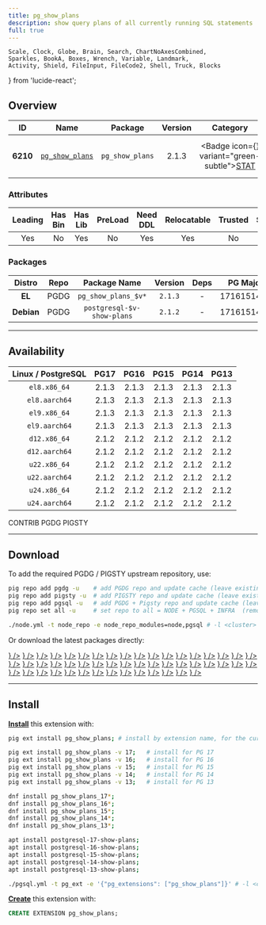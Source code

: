 ```yaml
---
title: pg_show_plans
description: show query plans of all currently running SQL statements
full: true
---
```


    Scale, Clock, Globe, Brain, Search, ChartNoAxesCombined,
    Sparkles, BookA, Boxes, Wrench, Variable, Landmark,
    Activity, Shield, FileInput, FileCode2, Shell, Truck, Blocks
} from 'lucide-react';

## Overview

| <TooltipIconButton tooltip="Extension unique identifier" side="top">ID</TooltipIconButton> | <TooltipIconButton tooltip="Extension name" side="top">Name</TooltipIconButton> | <TooltipIconButton tooltip="Package name for installation" side="top">Package</TooltipIconButton> | <TooltipIconButton tooltip="Latest available extension version" side="top">Version</TooltipIconButton> | <TooltipIconButton tooltip="Extension category" side="top">Category</TooltipIconButton> | <TooltipIconButton tooltip="Open source license" side="top">License</TooltipIconButton> | <TooltipIconButton tooltip="Programming language" side="top">Lang</TooltipIconButton> |
|:--------:|:--------:|:----------:|:--------------:|:---------------------------------------:|:------------------------------------------------------:|:----:|
| **6210** | [`pg_show_plans`](https://github.com/cybertec-postgresql/pg_show_plans) | `pg_show_plans` | 2.1.3 | <Badge icon={<Activity />} variant="green-subtle"><a href="/ext/stat" className="no-underline">STAT</a></Badge> | <a href="/ext/list/license#postgresql" className="no-underline"><Badge icon={<Scale />} variant="blue-subtle">PostgreSQL</Badge></a> | <a href="/ext/list/lang#c"><Badge icon={<FileCode2 />} variant="blue-subtle">C</Badge></a> |

### Attributes

| <TooltipIconButton tooltip="The Primary Leading extension in the Package" side="top">Leading</TooltipIconButton> | <TooltipIconButton tooltip="Contains binary utils" side="top">Has Bin</TooltipIconButton> | <TooltipIconButton tooltip="Contains .so shared library files" side="top">Has Lib</TooltipIconButton> | <TooltipIconButton tooltip="Requires preloading via shared_preload_libraries" side="top">PreLoad</TooltipIconButton> | <TooltipIconButton tooltip="Requires CREATE EXTENSION DDL command" side="top">Need DDL</TooltipIconButton> | <TooltipIconButton tooltip="Can be installed in any schema" side="top">Relocatable</TooltipIconButton> | <TooltipIconButton tooltip="Can be created by non-superuser" side="top">Trusted</TooltipIconButton> | <TooltipIconButton tooltip="Schemas used by this extension" side="top">Schemas</TooltipIconButton> |
|:-------:|:-------:|:-------:|:-------:|:--------:|:-----------:|:-------:|:-------:|
| Yes | No | Yes | No | Yes | Yes | No | - |

### Packages

| <TooltipIconButton tooltip="Linux distribution family, EL or Debian" side="top">Distro</TooltipIconButton> | <TooltipIconButton tooltip="Package repository" side="top">Repo</TooltipIconButton> | <TooltipIconButton tooltip="The RPM/DEB Package Name Pattern (replace $v with real pg major)" side="top">Package Name</TooltipIconButton> | <TooltipIconButton tooltip="Latest package version" side="top">Version</TooltipIconButton> | <TooltipIconButton tooltip="RPM/DEB Package dependencies" side="top">Deps</TooltipIconButton> | <TooltipIconButton tooltip="Available in these PostgreSQL Major Versions" side="top">PG Major</TooltipIconButton> |
|:----------:|:--------:|:------------------------:|:-----------:|:------------:|:------------------:|
|   **EL**   | <Badge variant="blue-subtle"><span className="font-bold">PGDG</span></Badge> | `pg_show_plans_$v*` | `2.1.3` | - | <Badge variant="green-subtle">17</Badge><Badge variant="green-subtle">16</Badge><Badge variant="green-subtle">15</Badge><Badge variant="green-subtle">14</Badge><Badge variant="green-subtle">13</Badge> |
| **Debian** | <Badge variant="blue-subtle"><span className="font-bold">PGDG</span></Badge> | `postgresql-$v-show-plans` | `2.1.2` | - | <Badge variant="green-subtle">17</Badge><Badge variant="green-subtle">16</Badge><Badge variant="green-subtle">15</Badge><Badge variant="green-subtle">14</Badge><Badge variant="green-subtle">13</Badge> |



------

## Availability

| <TooltipIconButton tooltip="Linux Distro Arch / PostgreSQL Major Version" side="top">Linux / PostgreSQL </TooltipIconButton> | **PG17** | **PG16** | **PG15** | **PG14** | **PG13** |
|:-----:|:-----:|:-----:|:-----:|:-----:|:-----:|
| `el8.x86_64` | <Badge variant="blue-subtle">2.1.3</Badge> | <Badge variant="blue-subtle">2.1.3</Badge> | <Badge variant="blue-subtle">2.1.3</Badge> | <Badge variant="blue-subtle">2.1.3</Badge> | <Badge variant="blue-subtle">2.1.3</Badge> |
| `el8.aarch64` | <Badge variant="blue-subtle">2.1.3</Badge> | <Badge variant="blue-subtle">2.1.3</Badge> | <Badge variant="blue-subtle">2.1.3</Badge> | <Badge variant="blue-subtle">2.1.3</Badge> | <Badge variant="blue-subtle">2.1.3</Badge> |
| `el9.x86_64` | <Badge variant="blue-subtle">2.1.3</Badge> | <Badge variant="blue-subtle">2.1.3</Badge> | <Badge variant="blue-subtle">2.1.3</Badge> | <Badge variant="blue-subtle">2.1.3</Badge> | <Badge variant="blue-subtle">2.1.3</Badge> |
| `el9.aarch64` | <Badge variant="blue-subtle">2.1.3</Badge> | <Badge variant="blue-subtle">2.1.3</Badge> | <Badge variant="blue-subtle">2.1.3</Badge> | <Badge variant="blue-subtle">2.1.3</Badge> | <Badge variant="blue-subtle">2.1.3</Badge> |
| `d12.x86_64` | <Badge variant="blue-subtle">2.1.2</Badge> | <Badge variant="blue-subtle">2.1.2</Badge> | <Badge variant="blue-subtle">2.1.2</Badge> | <Badge variant="blue-subtle">2.1.2</Badge> | <Badge variant="blue-subtle">2.1.2</Badge> |
| `d12.aarch64` | <Badge variant="blue-subtle">2.1.2</Badge> | <Badge variant="blue-subtle">2.1.2</Badge> | <Badge variant="blue-subtle">2.1.2</Badge> | <Badge variant="blue-subtle">2.1.2</Badge> | <Badge variant="blue-subtle">2.1.2</Badge> |
| `u22.x86_64` | <Badge variant="blue-subtle">2.1.2</Badge> | <Badge variant="blue-subtle">2.1.2</Badge> | <Badge variant="blue-subtle">2.1.2</Badge> | <Badge variant="blue-subtle">2.1.2</Badge> | <Badge variant="blue-subtle">2.1.2</Badge> |
| `u22.aarch64` | <Badge variant="blue-subtle">2.1.2</Badge> | <Badge variant="blue-subtle">2.1.2</Badge> | <Badge variant="blue-subtle">2.1.2</Badge> | <Badge variant="blue-subtle">2.1.2</Badge> | <Badge variant="blue-subtle">2.1.2</Badge> |
| `u24.x86_64` | <Badge variant="blue-subtle">2.1.2</Badge> | <Badge variant="blue-subtle">2.1.2</Badge> | <Badge variant="blue-subtle">2.1.2</Badge> | <Badge variant="blue-subtle">2.1.2</Badge> | <Badge variant="blue-subtle">2.1.2</Badge> |
| `u24.aarch64` | <Badge variant="blue-subtle">2.1.2</Badge> | <Badge variant="blue-subtle">2.1.2</Badge> | <Badge variant="blue-subtle">2.1.2</Badge> | <Badge variant="blue-subtle">2.1.2</Badge> | <Badge variant="blue-subtle">2.1.2</Badge> |

<Badge variant="green-subtle"><span className="font-black">CONTRIB</span></Badge> <Badge variant="blue-subtle"><span className="font-black">PGDG</span></Badge> <Badge variant="amber-subtle"><span className="font-black">PIGSTY</span></Badge>

------

## Download

To add the required PGDG / PIGSTY upstream repository, use:

```bash tab="pig"
pig repo add pgdg -u    # add PGDG repo and update cache (leave existing repos)
pig repo add pigsty -u  # add PIGSTY repo and update cache (leave existing repos)
pig repo add pgsql -u   # add PGDG + Pigsty repo and update cache (leave existing repos)
pig repo set all -u     # set repo to all = NODE + PGSQL + INFRA  (remove existing repos)
```
```bash tab="pigsty"
./node.yml -t node_repo -e node_repo_modules=node,pgsql # -l <cluster>
```

Or download the latest packages directly:

<Files>
    <Folder name="el8.x86_64">
        <a href="https://download.postgresql.org/pub/repos/yum/17/redhat/rhel-8-x86_64/pg_show_plans_17-2.1.3-1PGDG.rhel8.x86_64.rpm"><File name="pg_show_plans_17-2.1.3-1PGDG.rhel8.x86_64.rpm" icon={<Package className="text-emerald-500" />} /></a>
        <a href="https://download.postgresql.org/pub/repos/yum/16/redhat/rhel-8-x86_64/pg_show_plans_16-2.1.3-1PGDG.rhel8.x86_64.rpm"><File name="pg_show_plans_16-2.1.3-1PGDG.rhel8.x86_64.rpm" icon={<Package className="text-emerald-500" />} /></a>
        <a href="https://download.postgresql.org/pub/repos/yum/15/redhat/rhel-8-x86_64/pg_show_plans_15-2.1.3-1PGDG.rhel8.x86_64.rpm"><File name="pg_show_plans_15-2.1.3-1PGDG.rhel8.x86_64.rpm" icon={<Package className="text-emerald-500" />} /></a>
        <a href="https://download.postgresql.org/pub/repos/yum/14/redhat/rhel-8-x86_64/pg_show_plans_14-2.1.3-1PGDG.rhel8.x86_64.rpm"><File name="pg_show_plans_14-2.1.3-1PGDG.rhel8.x86_64.rpm" icon={<Package className="text-emerald-500" />} /></a>
        <a href="https://download.postgresql.org/pub/repos/yum/13/redhat/rhel-8-x86_64/pg_show_plans_13-2.1.3-1PGDG.rhel8.x86_64.rpm"><File name="pg_show_plans_13-2.1.3-1PGDG.rhel8.x86_64.rpm" icon={<Package className="text-emerald-500" />} /></a>
    </Folder>
    <Folder name="el8.aarch64">
        <a href="https://download.postgresql.org/pub/repos/yum/17/redhat/rhel-8-aarch64/pg_show_plans_17-2.1.3-1PGDG.rhel8.aarch64.rpm"><File name="pg_show_plans_17-2.1.3-1PGDG.rhel8.aarch64.rpm" icon={<Package className="text-orange-500" />} /></a>
        <a href="https://download.postgresql.org/pub/repos/yum/16/redhat/rhel-8-aarch64/pg_show_plans_16-2.1.3-1PGDG.rhel8.aarch64.rpm"><File name="pg_show_plans_16-2.1.3-1PGDG.rhel8.aarch64.rpm" icon={<Package className="text-orange-500" />} /></a>
        <a href="https://download.postgresql.org/pub/repos/yum/15/redhat/rhel-8-aarch64/pg_show_plans_15-2.1.3-1PGDG.rhel8.aarch64.rpm"><File name="pg_show_plans_15-2.1.3-1PGDG.rhel8.aarch64.rpm" icon={<Package className="text-orange-500" />} /></a>
        <a href="https://download.postgresql.org/pub/repos/yum/14/redhat/rhel-8-aarch64/pg_show_plans_14-2.1.3-1PGDG.rhel8.aarch64.rpm"><File name="pg_show_plans_14-2.1.3-1PGDG.rhel8.aarch64.rpm" icon={<Package className="text-orange-500" />} /></a>
        <a href="https://download.postgresql.org/pub/repos/yum/13/redhat/rhel-8-aarch64/pg_show_plans_13-2.1.3-1PGDG.rhel8.aarch64.rpm"><File name="pg_show_plans_13-2.1.3-1PGDG.rhel8.aarch64.rpm" icon={<Package className="text-orange-500" />} /></a>
    </Folder>
    <Folder name="el9.x86_64">
        <a href="https://download.postgresql.org/pub/repos/yum/17/redhat/rhel-9-x86_64/pg_show_plans_17-2.1.3-1PGDG.rhel9.x86_64.rpm"><File name="pg_show_plans_17-2.1.3-1PGDG.rhel9.x86_64.rpm" icon={<Package className="text-emerald-500" />} /></a>
        <a href="https://download.postgresql.org/pub/repos/yum/16/redhat/rhel-9-x86_64/pg_show_plans_16-2.1.3-1PGDG.rhel9.x86_64.rpm"><File name="pg_show_plans_16-2.1.3-1PGDG.rhel9.x86_64.rpm" icon={<Package className="text-emerald-500" />} /></a>
        <a href="https://download.postgresql.org/pub/repos/yum/15/redhat/rhel-9-x86_64/pg_show_plans_15-2.1.3-1PGDG.rhel9.x86_64.rpm"><File name="pg_show_plans_15-2.1.3-1PGDG.rhel9.x86_64.rpm" icon={<Package className="text-emerald-500" />} /></a>
        <a href="https://download.postgresql.org/pub/repos/yum/14/redhat/rhel-9-x86_64/pg_show_plans_14-2.1.3-1PGDG.rhel9.x86_64.rpm"><File name="pg_show_plans_14-2.1.3-1PGDG.rhel9.x86_64.rpm" icon={<Package className="text-emerald-500" />} /></a>
        <a href="https://download.postgresql.org/pub/repos/yum/13/redhat/rhel-9-x86_64/pg_show_plans_13-2.1.3-1PGDG.rhel9.x86_64.rpm"><File name="pg_show_plans_13-2.1.3-1PGDG.rhel9.x86_64.rpm" icon={<Package className="text-emerald-500" />} /></a>
    </Folder>
    <Folder name="el9.aarch64">
        <a href="https://download.postgresql.org/pub/repos/yum/17/redhat/rhel-9-aarch64/pg_show_plans_17-2.1.3-1PGDG.rhel9.aarch64.rpm"><File name="pg_show_plans_17-2.1.3-1PGDG.rhel9.aarch64.rpm" icon={<Package className="text-orange-500" />} /></a>
        <a href="https://download.postgresql.org/pub/repos/yum/16/redhat/rhel-9-aarch64/pg_show_plans_16-2.1.3-1PGDG.rhel9.aarch64.rpm"><File name="pg_show_plans_16-2.1.3-1PGDG.rhel9.aarch64.rpm" icon={<Package className="text-orange-500" />} /></a>
        <a href="https://download.postgresql.org/pub/repos/yum/15/redhat/rhel-9-aarch64/pg_show_plans_15-2.1.3-1PGDG.rhel9.aarch64.rpm"><File name="pg_show_plans_15-2.1.3-1PGDG.rhel9.aarch64.rpm" icon={<Package className="text-orange-500" />} /></a>
        <a href="https://download.postgresql.org/pub/repos/yum/14/redhat/rhel-9-aarch64/pg_show_plans_14-2.1.3-1PGDG.rhel9.aarch64.rpm"><File name="pg_show_plans_14-2.1.3-1PGDG.rhel9.aarch64.rpm" icon={<Package className="text-orange-500" />} /></a>
        <a href="https://download.postgresql.org/pub/repos/yum/13/redhat/rhel-9-aarch64/pg_show_plans_13-2.1.3-1PGDG.rhel9.aarch64.rpm"><File name="pg_show_plans_13-2.1.3-1PGDG.rhel9.aarch64.rpm" icon={<Package className="text-orange-500" />} /></a>
    </Folder>
    <Folder name="d12.x86_64">
        <a href="https://apt.postgresql.org/pub/repos/apt/pool/main/p/pg-show-plans/postgresql-17-show-plans_2.1.2-2.pgdg120+1_arm64.deb"><File name="postgresql-17-show-plans_2.1.2-2.pgdg120+1_arm64.deb" icon={<Box className="text-emerald-500" />} /></a>
        <a href="https://apt.postgresql.org/pub/repos/apt/pool/main/p/pg-show-plans/postgresql-16-show-plans_2.1.2-2.pgdg120+1_arm64.deb"><File name="postgresql-16-show-plans_2.1.2-2.pgdg120+1_arm64.deb" icon={<Box className="text-emerald-500" />} /></a>
        <a href="https://apt.postgresql.org/pub/repos/apt/pool/main/p/pg-show-plans/postgresql-15-show-plans_2.1.2-2.pgdg120+1_arm64.deb"><File name="postgresql-15-show-plans_2.1.2-2.pgdg120+1_arm64.deb" icon={<Box className="text-emerald-500" />} /></a>
        <a href="https://apt.postgresql.org/pub/repos/apt/pool/main/p/pg-show-plans/postgresql-14-show-plans_2.1.2-2.pgdg120+1_arm64.deb"><File name="postgresql-14-show-plans_2.1.2-2.pgdg120+1_arm64.deb" icon={<Box className="text-emerald-500" />} /></a>
        <a href="https://apt.postgresql.org/pub/repos/apt/pool/main/p/pg-show-plans/postgresql-13-show-plans_2.1.2-2.pgdg120+1_arm64.deb"><File name="postgresql-13-show-plans_2.1.2-2.pgdg120+1_arm64.deb" icon={<Box className="text-emerald-500" />} /></a>
    </Folder>
    <Folder name="d12.aarch64">
        <a href="https://apt.postgresql.org/pub/repos/apt/pool/main/p/pg-show-plans/postgresql-17-show-plans_2.1.2-2.pgdg120+1_amd64.deb"><File name="postgresql-17-show-plans_2.1.2-2.pgdg120+1_amd64.deb" icon={<Box className="text-orange-500" />} /></a>
        <a href="https://apt.postgresql.org/pub/repos/apt/pool/main/p/pg-show-plans/postgresql-16-show-plans_2.1.2-2.pgdg120+1_amd64.deb"><File name="postgresql-16-show-plans_2.1.2-2.pgdg120+1_amd64.deb" icon={<Box className="text-orange-500" />} /></a>
        <a href="https://apt.postgresql.org/pub/repos/apt/pool/main/p/pg-show-plans/postgresql-15-show-plans_2.1.2-2.pgdg120+1_amd64.deb"><File name="postgresql-15-show-plans_2.1.2-2.pgdg120+1_amd64.deb" icon={<Box className="text-orange-500" />} /></a>
        <a href="https://apt.postgresql.org/pub/repos/apt/pool/main/p/pg-show-plans/postgresql-14-show-plans_2.1.2-2.pgdg120+1_amd64.deb"><File name="postgresql-14-show-plans_2.1.2-2.pgdg120+1_amd64.deb" icon={<Box className="text-orange-500" />} /></a>
        <a href="https://apt.postgresql.org/pub/repos/apt/pool/main/p/pg-show-plans/postgresql-13-show-plans_2.1.2-2.pgdg120+1_amd64.deb"><File name="postgresql-13-show-plans_2.1.2-2.pgdg120+1_amd64.deb" icon={<Box className="text-orange-500" />} /></a>
    </Folder>
    <Folder name="u22.x86_64">
        <a href="https://apt.postgresql.org/pub/repos/apt/pool/main/p/pg-show-plans/postgresql-17-show-plans_2.1.2-2.pgdg22.04+1_amd64.deb"><File name="postgresql-17-show-plans_2.1.2-2.pgdg22.04+1_amd64.deb" icon={<Box className="text-emerald-500" />} /></a>
        <a href="https://apt.postgresql.org/pub/repos/apt/pool/main/p/pg-show-plans/postgresql-16-show-plans_2.1.2-2.pgdg22.04+1_amd64.deb"><File name="postgresql-16-show-plans_2.1.2-2.pgdg22.04+1_amd64.deb" icon={<Box className="text-emerald-500" />} /></a>
        <a href="https://apt.postgresql.org/pub/repos/apt/pool/main/p/pg-show-plans/postgresql-15-show-plans_2.1.2-2.pgdg22.04+1_amd64.deb"><File name="postgresql-15-show-plans_2.1.2-2.pgdg22.04+1_amd64.deb" icon={<Box className="text-emerald-500" />} /></a>
        <a href="https://apt.postgresql.org/pub/repos/apt/pool/main/p/pg-show-plans/postgresql-14-show-plans_2.1.2-2.pgdg22.04+1_amd64.deb"><File name="postgresql-14-show-plans_2.1.2-2.pgdg22.04+1_amd64.deb" icon={<Box className="text-emerald-500" />} /></a>
        <a href="https://apt.postgresql.org/pub/repos/apt/pool/main/p/pg-show-plans/postgresql-13-show-plans_2.1.2-2.pgdg22.04+1_amd64.deb"><File name="postgresql-13-show-plans_2.1.2-2.pgdg22.04+1_amd64.deb" icon={<Box className="text-emerald-500" />} /></a>
    </Folder>
    <Folder name="u22.aarch64">
        <a href="https://apt.postgresql.org/pub/repos/apt/pool/main/p/pg-show-plans/postgresql-17-show-plans_2.1.2-2.pgdg22.04+1_arm64.deb"><File name="postgresql-17-show-plans_2.1.2-2.pgdg22.04+1_arm64.deb" icon={<Box className="text-orange-500" />} /></a>
        <a href="https://apt.postgresql.org/pub/repos/apt/pool/main/p/pg-show-plans/postgresql-16-show-plans_2.1.2-2.pgdg22.04+1_arm64.deb"><File name="postgresql-16-show-plans_2.1.2-2.pgdg22.04+1_arm64.deb" icon={<Box className="text-orange-500" />} /></a>
        <a href="https://apt.postgresql.org/pub/repos/apt/pool/main/p/pg-show-plans/postgresql-15-show-plans_2.1.2-2.pgdg22.04+1_arm64.deb"><File name="postgresql-15-show-plans_2.1.2-2.pgdg22.04+1_arm64.deb" icon={<Box className="text-orange-500" />} /></a>
        <a href="https://apt.postgresql.org/pub/repos/apt/pool/main/p/pg-show-plans/postgresql-14-show-plans_2.1.2-2.pgdg22.04+1_arm64.deb"><File name="postgresql-14-show-plans_2.1.2-2.pgdg22.04+1_arm64.deb" icon={<Box className="text-orange-500" />} /></a>
        <a href="https://apt.postgresql.org/pub/repos/apt/pool/main/p/pg-show-plans/postgresql-13-show-plans_2.1.2-2.pgdg22.04+1_arm64.deb"><File name="postgresql-13-show-plans_2.1.2-2.pgdg22.04+1_arm64.deb" icon={<Box className="text-orange-500" />} /></a>
    </Folder>
    <Folder name="u24.x86_64">
        <a href="https://apt.postgresql.org/pub/repos/apt/pool/main/p/pg-show-plans/postgresql-17-show-plans_2.1.2-2.pgdg24.04+1_amd64.deb"><File name="postgresql-17-show-plans_2.1.2-2.pgdg24.04+1_amd64.deb" icon={<Box className="text-emerald-500" />} /></a>
        <a href="https://apt.postgresql.org/pub/repos/apt/pool/main/p/pg-show-plans/postgresql-16-show-plans_2.1.2-2.pgdg24.04+1_amd64.deb"><File name="postgresql-16-show-plans_2.1.2-2.pgdg24.04+1_amd64.deb" icon={<Box className="text-emerald-500" />} /></a>
        <a href="https://apt.postgresql.org/pub/repos/apt/pool/main/p/pg-show-plans/postgresql-15-show-plans_2.1.2-2.pgdg24.04+1_amd64.deb"><File name="postgresql-15-show-plans_2.1.2-2.pgdg24.04+1_amd64.deb" icon={<Box className="text-emerald-500" />} /></a>
        <a href="https://apt.postgresql.org/pub/repos/apt/pool/main/p/pg-show-plans/postgresql-14-show-plans_2.1.2-2.pgdg24.04+1_amd64.deb"><File name="postgresql-14-show-plans_2.1.2-2.pgdg24.04+1_amd64.deb" icon={<Box className="text-emerald-500" />} /></a>
        <a href="https://apt.postgresql.org/pub/repos/apt/pool/main/p/pg-show-plans/postgresql-13-show-plans_2.1.2-2.pgdg24.04+1_amd64.deb"><File name="postgresql-13-show-plans_2.1.2-2.pgdg24.04+1_amd64.deb" icon={<Box className="text-emerald-500" />} /></a>
    </Folder>
    <Folder name="u24.aarch64">
        <a href="https://apt.postgresql.org/pub/repos/apt/pool/main/p/pg-show-plans/postgresql-17-show-plans_2.1.2-2.pgdg24.04+1_arm64.deb"><File name="postgresql-17-show-plans_2.1.2-2.pgdg24.04+1_arm64.deb" icon={<Box className="text-orange-500" />} /></a>
        <a href="https://apt.postgresql.org/pub/repos/apt/pool/main/p/pg-show-plans/postgresql-16-show-plans_2.1.2-2.pgdg24.04+1_arm64.deb"><File name="postgresql-16-show-plans_2.1.2-2.pgdg24.04+1_arm64.deb" icon={<Box className="text-orange-500" />} /></a>
        <a href="https://apt.postgresql.org/pub/repos/apt/pool/main/p/pg-show-plans/postgresql-15-show-plans_2.1.2-2.pgdg24.04+1_arm64.deb"><File name="postgresql-15-show-plans_2.1.2-2.pgdg24.04+1_arm64.deb" icon={<Box className="text-orange-500" />} /></a>
        <a href="https://apt.postgresql.org/pub/repos/apt/pool/main/p/pg-show-plans/postgresql-14-show-plans_2.1.2-2.pgdg24.04+1_arm64.deb"><File name="postgresql-14-show-plans_2.1.2-2.pgdg24.04+1_arm64.deb" icon={<Box className="text-orange-500" />} /></a>
        <a href="https://apt.postgresql.org/pub/repos/apt/pool/main/p/pg-show-plans/postgresql-13-show-plans_2.1.2-2.pgdg24.04+1_arm64.deb"><File name="postgresql-13-show-plans_2.1.2-2.pgdg24.04+1_arm64.deb" icon={<Box className="text-orange-500" />} /></a>
    </Folder>
</Files>

------

## Install

[**Install**](/docs/pgsql/extension/install) this extension with:

```bash tab="pig"
pig ext install pg_show_plans; # install by extension name, for the current active PG version

pig ext install pg_show_plans -v 17;   # install for PG 17
pig ext install pg_show_plans -v 16;   # install for PG 16
pig ext install pg_show_plans -v 15;   # install for PG 15
pig ext install pg_show_plans -v 14;   # install for PG 14
pig ext install pg_show_plans -v 13;   # install for PG 13
```
```bash tab="yum" 
dnf install pg_show_plans_17*;
dnf install pg_show_plans_16*;
dnf install pg_show_plans_15*;
dnf install pg_show_plans_14*;
dnf install pg_show_plans_13*;
```
```bash tab="apt" 
apt install postgresql-17-show-plans;
apt install postgresql-16-show-plans;
apt install postgresql-15-show-plans;
apt install postgresql-14-show-plans;
apt install postgresql-13-show-plans;
```
```bash tab="ansible"
./pgsql.yml -t pg_ext -e '{"pg_extensions": ["pg_show_plans"]}' # -l <cls>
```

[**Create**](/docs/pgsql/extension/create) this extension with:

```sql
CREATE EXTENSION pg_show_plans;
```


